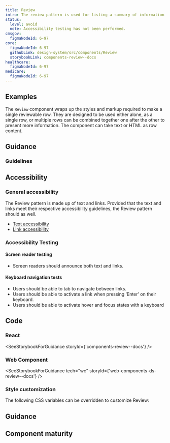 ```yaml
---
title: Review
intro: The review pattern is used for listing a summary of information entered by a user. Its content includes a heading, value, and edit link.
status:
  level: avoid
  note: Accessibility testing has not been performed.
cmsgov:
  figmaNodeId: 6-97
core:
  figmaNodeId: 6-97
  githubLink: design-system/src/components/Review
  storybookLink: components-review--docs
healthcare:
  figmaNodeId: 6-97
medicare:
  figmaNodeId: 6-97
---
```


## Examples

The `Review` component wraps up the styles and markup required to make a single reviewable row. They are designed to be used either alone, as a single row, or multiple rows can be combined together one after the other to present more information. The component can take text or HTML as row content.

<StorybookExample componentName="step-list" storyId="components-review--multiple-reviews" />

## Guidance

### Guidelines

## Accessibility

### General accessibility

The Review pattern is made up of text and links. Provided that the text and links meet their respective accessibility guidelines, the Review pattern should as well.

- [Text accessibility](/foundation/typography/overview/#accessibility)
- [Link accessibility](/foundation/typography/links/#accessibility)

### Accessibility Testing

#### Screen reader testing

- Screen readers should announce both text and links.

#### Keyboard navigation tests

- Users should be able to tab to navigate between links.
- Users should be able to activate a link when pressing ‘Enter’ on their keyboard.
- Users should be able to activate hover and focus states with a keyboard

## Code

### React

<SeeStorybookForGuidance storyId={'components-review--docs'} />

### Web Component

<SeeStorybookForGuidance tech="wc" storyId={'web-components-ds-review--docs'} />

### Style customization

The following CSS variables can be overridden to customize Review:

<ComponentThemeOptions componentname="review" />

## Guidance

## Component maturity

<MaturityChecklist
  a11yStandards={true}
  color={true}
  forcedColors={true}
  screenReaders={true}
  keyboardNavigable={true}
  storybook={true}
  responsive={true}
  spanish={true}
  completeUiKit={false}
  responsiveUiKit={false}
  tokensInCode={true}
  tokensInSketch={true}
/>
